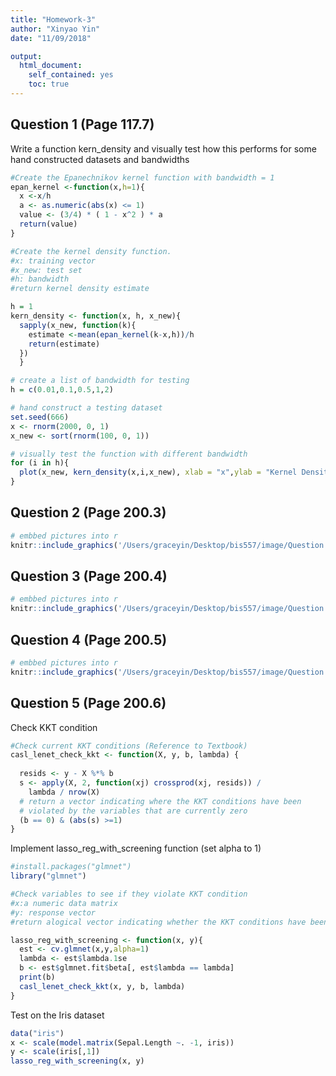 ```yaml
---
title: "Homework-3"
author: "Xinyao Yin"
date: "11/09/2018"

output:
  html_document:
    self_contained: yes
    toc: true
---
```

<!--
%\VignetteEngine{knitr::rmarkdown}
%\VignetteIndexEntry{HW3 vignette}
-->

## Question 1 (Page 117.7)
Write a function kern_density and visually test how this performs for some hand constructed datasets and bandwidths

```r
#Create the Epanechnikov kernel function with bandwidth = 1
epan_kernel <-function(x,h=1){
  x <-x/h
  a <- as.numeric(abs(x) <= 1)
  value <- (3/4) * ( 1 - x^2 ) * a
  return(value)
}

#Create the kernel density function.
#x: training vector 
#x_new: test set
#h: bandwidth 
#return kernel density estimate 

h = 1
kern_density <- function(x, h, x_new){
  sapply(x_new, function(k){
    estimate <-mean(epan_kernel(k-x,h))/h
    return(estimate)
  })
  }

# create a list of bandwidth for testing 
h = c(0.01,0.1,0.5,1,2)

# hand construct a testing dataset 
set.seed(666)
x <- rnorm(2000, 0, 1)
x_new <- sort(rnorm(100, 0, 1))

# visually test the function with different bandwidth 
for (i in h){
  plot(x_new, kern_density(x,i,x_new), xlab = "x",ylab = "Kernel Density", main = paste("Kernel Density Estimates for bandwidth =", i),type="l",col="orange")  
}

```


## Question 2 (Page 200.3)
```r
# embbed pictures into r
knitr::include_graphics('/Users/graceyin/Desktop/bis557/image/Question 3.jpeg')
```


## Question 3 (Page 200.4)

```r
# embbed pictures into r
knitr::include_graphics('/Users/graceyin/Desktop/bis557/image/Question 4.jpeg')
```

## Question 4 (Page 200.5)

```r
# embbed pictures into r
knitr::include_graphics('/Users/graceyin/Desktop/bis557/image/Question 5.jpeg')
```


## Question 5 (Page 200.6)

Check KKT condition  
```r
#Check current KKT conditions (Reference to Textbook)
casl_lenet_check_kkt <- function(X, y, b, lambda) {
  
  resids <- y - X %*% b 
  s <- apply(X, 2, function(xj) crossprod(xj, resids)) /
    lambda / nrow(X)
  # return a vector indicating where the KKT conditions have been
  # violated by the variables that are currently zero 
  (b == 0) & (abs(s) >=1)
}

```

Implement lasso_reg_with_screening function (set alpha to 1)
```r
#install.packages("glmnet")
library("glmnet")

#Check variables to see if they violate KKT condition
#x:a numeric data matrix
#y: response vector
#return alogical vector indicating whether the KKT conditions have been violated

lasso_reg_with_screening <- function(x, y){
  est <- cv.glmnet(x,y,alpha=1)
  lambda <- est$lambda.1se
  b <- est$glmnet.fit$beta[, est$lambda == lambda]
  print(b)
  casl_lenet_check_kkt(x, y, b, lambda)
}

```

Test on the Iris dataset 
```r
data("iris")
x <- scale(model.matrix(Sepal.Length ~. -1, iris))
y <- scale(iris[,1])
lasso_reg_with_screening(x, y)
```

